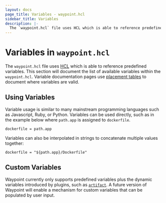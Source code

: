 ```yaml
---
layout: docs
page_title: Variables - waypoint.hcl
sidebar_title: Variables
description: |-
  The `waypoint.hcl` file uses HCL which is able to reference predefined variables. This section will document the list of available variables within the `waypoint.hcl`.
---
```


# Variables in `waypoint.hcl`

The `waypoint.hcl` file uses [HCL](https://github.com/hashicorp/hcl) which
is able to reference predefined variables. This section will document the
list of available variables within the `waypoint.hcl`. Variable documentation
pages use [placement tables](/docs/waypoint-hcl#placement-tables)
to document where variables are valid.

## Using Variables

Variable usage is similar to many mainstream programming languages such
as Javascript, Ruby, or Python. Variables can be used directly, such as
in the example below where `path.app` is assigned to `dockerfile`.

```hcl
dockerfile = path.app
```

Variables can also be interpolated in strings to concatenate multiple
values together:

```hcl
dockerfile = "${path.app}/Dockerfile"
```

## Custom Variables

Waypoint currently only supports predefined variables plus the dynamic
variables introduced by plugins, such as [`artifact`](#). A future version
of Waypoint will enable a mechanism for custom variables that can be populated
by user input.
